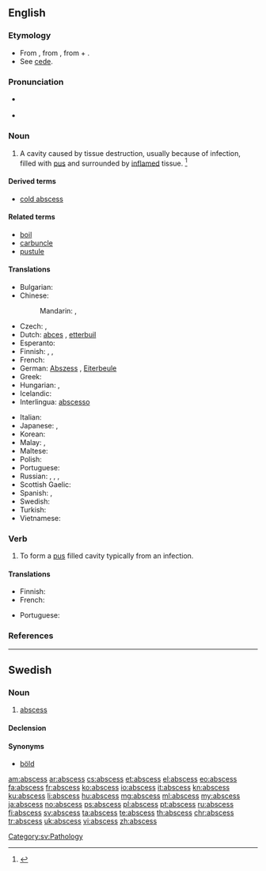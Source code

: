 ==English==
{{wikipedia}}

===Etymology===
* From {{etyl|la|en}} {{term|abscessus||a going away; gathering of humors, abscess|lang=la}}, from {{term|abscedo|abscēdō|go away, depart|lang=la}}, from {{term|abs||away from|lang=la}} + {{term|cedo|cēdō|go|lang=la}}.
* See [[cede]].

===Pronunciation===
* {{a|US}} {{IPA|/ˈæbˌsɛs/|/ˈæbˌsɪs/}}
* {{audio|en-uk-abscess.ogg|Audio (UK)}}

===Noun===
{{en-noun|abscess|es}}

# A cavity caused by tissue destruction, usually because of infection, filled with [[pus]] and surrounded by [[inflame|inflamed]] tissue. {{defdate|First attested in the mid 16<sup>th</sup> century.}}<ref name=SOED>{{reference-book | last =| first = | authorlink =  | coauthors =  | editor =Brown, Lesley  | others =  | title = The Shorter Oxford English Dictionary | origdate =  | origyear = 1933| origmonth =  | url =  | format =  | accessdate =  | accessyear =  | accessmonth =  | edition = 5th | date =  | year =2003| month =  | publisher =Oxford University Press  | location =Oxford, UK | language =  | id =  | doi = | isbn =978-0-19-860575-7 | lccn = | ol = | pages =8| chapter =  | chapterurl =  | quote =}}</ref>

====Derived terms====
* [[cold abscess]]

====Related terms====
* [[boil]] <!-- near synonym -->
* [[carbuncle]] <!-- near synonym -->
* [[pustule]] <!-- near synonym -->

====Translations====
{{trans-top|cavity filled with pus}}
* Bulgarian: {{t-|bg|абсцес, цирей}}
* Chinese:
*: Mandarin: {{t|cmn|膿腫|sc=Hani}}, {{t|cmn|脓肿|tr=nóngzhǒng|sc=Hani}}
* Czech: {{t+|cs|absces|m}}, {{t-|cs|hnisavý vřed|m}}
* Dutch: [[abces]] {{n}}, [[etterbuil]] {{m}}
* Esperanto: {{t+|eo|absceso}}
* Finnish: {{t+|fi|paise}}, {{t-|fi|märkäpesäke}}, {{t+|fi|absessi}}
* French: {{t+|fr|abcès|m}}
* German: [[Abszess]] {{m}}, [[Eiterbeule]] {{f}}
* Greek: {{t+|el|απόστημα|n|tr=apóstima}}
* Hungarian: {{t+|hu|tályog}}, {{t+|hu|kelés}}
* Icelandic: {{t+|is|kýli|n}}
* Interlingua: [[abscesso]]
{{trans-mid}}
* Italian: {{t-|it|ascesso|m}}
* Japanese: {{t-|ja|膿瘍|tr=nōyō|sc=Jpan}}, {{t+|ja|はれもの|tr=haremono|sc=Jpan}}
* Korean: {{t-|ko|농양|tr=nongyang|sc=Kore}}
* Malay: {{t-|ms|bisul}}, {{t-|ms|abses}}
* Maltese: {{t-|mt|pustuletta}}
* Polish: {{t+|pl|ropień|m}}
* Portuguese: {{t|pt|abscesso|m}}
* Russian: {{t+|ru|гнойник|m|tr=gnojník|sc=Cyrl}}, {{t+|ru|гнойничок|m|tr=gnojničók}}, {{t+|ru|нарыв|m|tr=narýv|sc=Cyrl}}, {{t+|ru|абсцесс|m|tr=abscéss|sc=Cyrl}}
* Scottish Gaelic: {{t-|gd|neasgaid|f}}
* Spanish: {{t+|es|absceso|m}}, {{t+|es|flemón|m}} {{gloss|gums}}
* Swedish: {{t+|sv|abscess|c}}
* Turkish: {{t+|tr|apse}}
* Vietnamese: {{t-|vi|Áp-xe}}
{{trans-bottom}}

===Verb===
{{en-verb|abscess|es}}

# {{intransitive}} To form a [[pus]] filled cavity typically from an infection.

====Translations====
{{trans-top|to form an abscess}}
* Finnish: {{t+|fi|märkiä}}
* French: {{t+|fr|abcéder}}
{{trans-mid}}
* Portuguese: {{t|pt|absceder}}
{{trans-bottom}}

===References===
<references/>

----

==Swedish==

===Noun===
{{sv-noun|g=c}}

# [[#English|abscess]]

====Declension====
{{sv-noun-reg-er|genitive=}}

====Synonyms====
* [[böld]]

[[Category:sv:Pathology]]

[[am:abscess]]
[[ar:abscess]]
[[cs:abscess]]
[[et:abscess]]
[[el:abscess]]
[[eo:abscess]]
[[fa:abscess]]
[[fr:abscess]]
[[ko:abscess]]
[[io:abscess]]
[[it:abscess]]
[[kn:abscess]]
[[ku:abscess]]
[[li:abscess]]
[[hu:abscess]]
[[mg:abscess]]
[[ml:abscess]]
[[my:abscess]]
[[ja:abscess]]
[[no:abscess]]
[[ps:abscess]]
[[pl:abscess]]
[[pt:abscess]]
[[ru:abscess]]
[[fi:abscess]]
[[sv:abscess]]
[[ta:abscess]]
[[te:abscess]]
[[th:abscess]]
[[chr:abscess]]
[[tr:abscess]]
[[uk:abscess]]
[[vi:abscess]]
[[zh:abscess]]